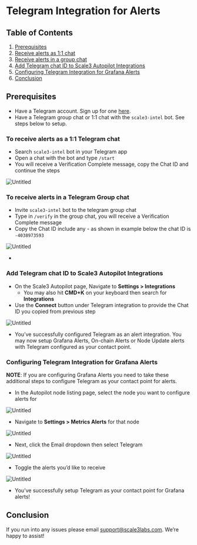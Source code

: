 # Telegram Integration for Alerts

## Table of Contents

1. [Prerequisites](#prerequisites)
2. [Receive alerts as 1:1 chat](#to-receive-alerts-as-a-1-1-telegram-chat)
3. [Receive alerts in a group chat](#to-receive-alerts-in-a-telegram-group-chat)
4. [Add Telegram chat ID to Scale3 Autopilot Integrations](#add-telegram-chat-id-to-scale3-autopilot-integrations)
5. [Configuring Telegram Integration for Grafana Alerts](#configuring-telegram-integration-for-grafana-alerts)
6. [Conclusion](#conclusion)

## Prerequisites

- Have a Telegram account. Sign up for one [here](https://telegram.org/).
- Have a Telegram group chat or 1:1 chat with the `scale3-intel` bot. See steps below to setup.


### To receive alerts as a 1:1 Telegram chat

- Search `scale3-intel` bot in your Telegram app
- Open a chat with the bot and type `/start`
- You will receive a Verification Complete message, copy the Chat ID and continue the steps

![Untitled](/images/tg1.png)

### To receive alerts in a Telegram Group chat

- Invite `scale3-intel` bot to the telegram group chat
- Type in `/verify` in the group chat, you will receive a Verification Complete message
- Copy the Chat ID include any - as shown in example below the chat ID is `-4038973593`

![Untitled](/images/tg2.png)

- 

### Add Telegram chat ID to Scale3 Autopilot Integrations

- On the Scale3 Autopilot page, Navigate to **Settings > Integrations**
    - You may also hit **CMD+K** on your keyboard then search for **Integrations**
- Use the **Connect** button under Telegram integration to provide the Chat ID you copied from previous step

![Untitled](/images/tg3.png)

- You’ve successfully configured Telegram as an alert integration. You may now setup Grafana Alerts, On-chain Alerts or Node Update alerts with Telegram configured as your contact point.

### Configuring Telegram Integration for Grafana Alerts

**NOTE**: If you are configuring Grafana Alerts you need to take these additional steps to configure Telegram as your contact point for alerts.

- In the Autopilot node listing page, select the node you want to configure alerts for

![Untitled](/images/tg4.png)

- Navigate to **Settings > Metrics Alerts** for that node

![Untitled](/images/tg5.png)

- Next, click the Email dropdown then select Telegram

![Untitled](/images/tg6.png)

- Toggle the alerts you’d like to receive

![Untitled](/images/tg7.png)

- You’ve successfully setup Telegram as your contact point for Grafana alerts! 

## Conclusion 
If you run into any issues please email support@scale3labs.com. We’re happy to assist!
